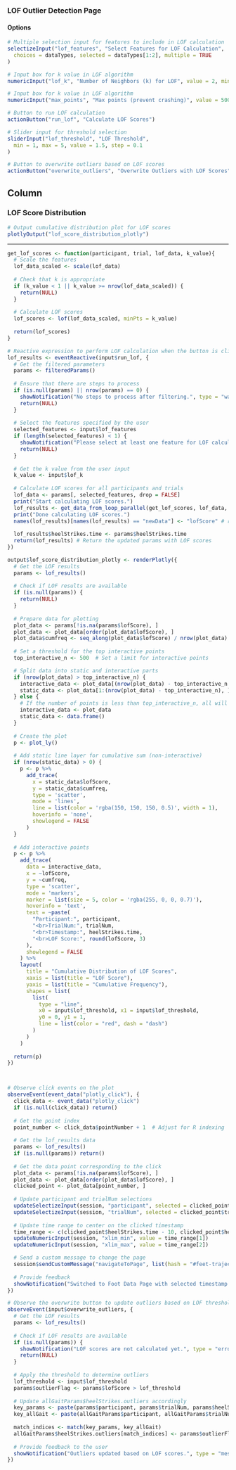 ### LOF Outlier Detection Page

#### Options
```r
# Multiple selection input for features to include in LOF calculation
selectizeInput("lof_features", "Select Features for LOF Calculation",
  choices = dataTypes, selected = dataTypes[1:2], multiple = TRUE
)

# Input box for k value in LOF algorithm
numericInput("lof_k", "Number of Neighbors (k) for LOF", value = 2, min = 2)

# Input box for k value in LOF algorithm
numericInput("max_points", "Max points (prevent crashing)", value = 500, min = 1,step=100)

# Button to run LOF calculation
actionButton("run_lof", "Calculate LOF Scores")

# Slider input for threshold selection
sliderInput("lof_threshold", "LOF Threshold",
  min = 1, max = 5, value = 1.5, step = 0.1
)

# Button to overwrite outliers based on LOF scores
actionButton("overwrite_outliers", "Overwrite Outliers with LOF Scores")
```

Column
--------------------------------------------

### LOF Score Distribution

```r
# Output cumulative distribution plot for LOF scores
plotlyOutput("lof_score_distribution_plotly")
```

---

```r
get_lof_scores <- function(participant, trial, lof_data, k_value){
  # Scale the features
  lof_data_scaled <- scale(lof_data)
  
  # Check that k is appropriate
  if (k_value < 1 || k_value >= nrow(lof_data_scaled)) {
    return(NULL)
  }
  
  # Calculate LOF scores
  lof_scores <- lof(lof_data_scaled, minPts = k_value)
  
  return(lof_scores)
}

# Reactive expression to perform LOF calculation when the button is clicked
lof_results <- eventReactive(input$run_lof, {
  # Get the filtered parameters
  params <- filteredParams()
  
  # Ensure that there are steps to process
  if (is.null(params) || nrow(params) == 0) {
    showNotification("No steps to process after filtering.", type = "warning")
    return(NULL)
  }
  
  # Select the features specified by the user
  selected_features <- input$lof_features
  if (length(selected_features) < 1) {
    showNotification("Please select at least one feature for LOF calculation.", type = "error")
    return(NULL)
  }
  
  # Get the k value from the user input
  k_value <- input$lof_k
  
  # Calculate LOF scores for all participants and trials
  lof_data <- params[, selected_features, drop = FALSE]
  print("Start calculating LOF scores.")
  lof_results <- get_data_from_loop_parallel(get_lof_scores, lof_data, k_value) # parallel processinggggg
  print("Done calculating LOF scores.")
  names(lof_results)[names(lof_results) == "newData"] <- "lofScore" # rename
  
  lof_results$heelStrikes.time <- params$heelStrikes.time
  return(lof_results) # Return the updated params with LOF scores
})

output$lof_score_distribution_plotly <- renderPlotly({
  # Get the LOF results
  params <- lof_results()
  
  # Check if LOF results are available
  if (is.null(params)) {
    return(NULL)
  }
  
  # Prepare data for plotting
  plot_data <- params[!is.na(params$lofScore), ]
  plot_data <- plot_data[order(plot_data$lofScore), ]
  plot_data$cumfreq <- seq_along(plot_data$lofScore) / nrow(plot_data)
  
  # Set a threshold for the top interactive points
  top_interactive_n <- 500  # Set a limit for interactive points

  # Split data into static and interactive parts
  if (nrow(plot_data) > top_interactive_n) {
    interactive_data <- plot_data[(nrow(plot_data) - top_interactive_n + 1):nrow(plot_data), ]
    static_data <- plot_data[1:(nrow(plot_data) - top_interactive_n), ]
  } else {
    # If the number of points is less than top_interactive_n, all will be interactive
    interactive_data <- plot_data
    static_data <- data.frame()
  }
  
  # Create the plot
  p <- plot_ly()
  
  # Add static line layer for cumulative sum (non-interactive)
  if (nrow(static_data) > 0) {
    p <- p %>%
      add_trace(
        x = static_data$lofScore,
        y = static_data$cumfreq,
        type = 'scatter',
        mode = 'lines',
        line = list(color = 'rgba(150, 150, 150, 0.5)', width = 1),
        hoverinfo = 'none',
        showlegend = FALSE
      )
  }
  
  # Add interactive points
  p <- p %>%
    add_trace(
      data = interactive_data,
      x = ~lofScore,
      y = ~cumfreq,
      type = 'scatter',
      mode = 'markers',
      marker = list(size = 5, color = 'rgba(255, 0, 0, 0.7)'),
      hoverinfo = 'text',
      text = ~paste(
        "Participant:", participant,
        "<br>TrialNum:", trialNum,
        "<br>Timestamp:", heelStrikes.time,
        "<br>LOF Score:", round(lofScore, 3)
      ),
      showlegend = FALSE
    ) %>%
    layout(
      title = "Cumulative Distribution of LOF Scores",
      xaxis = list(title = "LOF Score"),
      yaxis = list(title = "Cumulative Frequency"),
      shapes = list(
        list(
          type = "line",
          x0 = input$lof_threshold, x1 = input$lof_threshold,
          y0 = 0, y1 = 1,
          line = list(color = "red", dash = "dash")
        )
      )
    )
  
  return(p)
})



# Observe click events on the plot
observeEvent(event_data("plotly_click"), {
  click_data <- event_data("plotly_click")
  if (is.null(click_data)) return()
  
  # Get the point index
  point_number <- click_data$pointNumber + 1  # Adjust for R indexing
  
  # Get the lof_results data
  params <- lof_results()
  if (is.null(params)) return()
  
  # Get the data point corresponding to the click
  plot_data <- params[!is.na(params$lofScore), ]
  plot_data <- plot_data[order(plot_data$lofScore), ]
  clicked_point <- plot_data[point_number, ]
  
  # Update participant and trialNum selections
  updateSelectizeInput(session, "participant", selected = clicked_point$participant)
  updateSelectizeInput(session, "trialNum", selected = clicked_point$trialNum)
  
  # Update time range to center on the clicked timestamp
  time_range <- c(clicked_point$heelStrikes.time - 10, clicked_point$heelStrikes.time + 10)
  updateNumericInput(session, "xlim_min", value = time_range[1])
  updateNumericInput(session, "xlim_max", value = time_range[2])

  # Send a custom message to change the page
  session$sendCustomMessage("navigateToPage", list(hash = "#feet-trajectories"))
  
  # Provide feedback
  showNotification("Switched to Foot Data Page with selected timestamp.", type = "message")
})

# Observe the overwrite button to update outliers based on LOF threshold
observeEvent(input$overwrite_outliers, {
  # Get the LOF results
  params <- lof_results()
  
  # Check if LOF results are available
  if (is.null(params)) {
    showNotification("LOF scores are not calculated yet.", type = "error")
    return(NULL)
  }
  
  # Apply the threshold to determine outliers
  lof_threshold <- input$lof_threshold
  params$outlierFlag <- params$lofScore > lof_threshold
  
  # Update allGaitParams$heelStrikes.outliers accordingly
  key_params <- paste(params$participant, params$trialNum, params$heelStrikes.time, sep = "_")
  key_allGait <- paste(allGaitParams$participant, allGaitParams$trialNum, allGaitParams$heelStrikes.time, sep = "_")
  
  match_indices <- match(key_params, key_allGait)
  allGaitParams$heelStrikes.outliers[match_indices] <- params$outlierFlag
  
  # Provide feedback to the user
  showNotification("Outliers updated based on LOF scores.", type = "message")
})

```